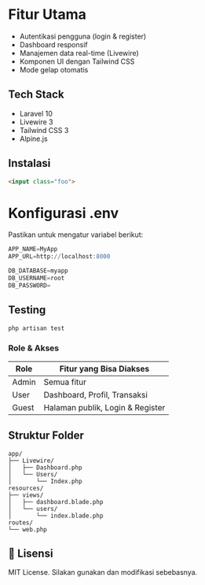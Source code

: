 #  Fitur Utama

- Autentikasi pengguna (login & register)
- Dashboard responsif
- Manajemen data real-time (Livewire)
- Komponen UI dengan Tailwind CSS
- Mode gelap otomatis

##  Tech Stack

- Laravel 10
- Livewire 3
- Tailwind CSS 3
- Alpine.js

##  Instalasi

```html
<input class="foo">
```

# Konfigurasi .env

Pastikan untuk mengatur variabel berikut:

```sql
APP_NAME=MyApp
APP_URL=http://localhost:8000

DB_DATABASE=myapp
DB_USERNAME=root
DB_PASSWORD=
```

## Testing

```bash
php artisan test
```

### Role & Akses

| Role       | Fitur yang Bisa Diakses           |
|------------|-----------------------------------|
| Admin      | Semua fitur                       |
| User       | Dashboard, Profil, Transaksi      |
| Guest      | Halaman publik, Login & Register  |

## Struktur Folder

```
app/
├── Livewire/
│   ├── Dashboard.php
│   └── Users/
│       └── Index.php
resources/
├── views/
│   ├── dashboard.blade.php
│   └── users/
│       └── index.blade.php
routes/
└── web.php
```

## 📄 Lisensi

MIT License. Silakan gunakan dan modifikasi sebebasnya.
